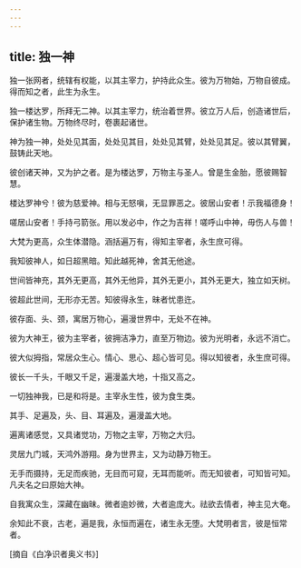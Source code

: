 ```yaml
---
---
---
```

title: 独一神
---




独一张网者，统辖有权能，以其主宰力，护持此众生。彼为万物始，万物自彼成。得而知之者，此生为永生。

独一楼达罗，所拜无二神。以其主宰力，统治着世界。彼立万人后，创造诸世后，保护诸生物。万物终尽时，卷裹起诸世。

神为独一神，处处见其面，处处见其目，处处见其臂，处处见其足。彼以其臂翼，鼓铸此天地。

彼创诸天神，又为护之者。是为楼达罗，万物主与圣人。曾是生金胎，愿彼赐智慧。

楼达罗神兮！彼为慈爱神。相与无怒嗔，无显罪恶之。彼居山安者！示我福德身！

嗟居山安者！手持弓箭张。用以发必中，作之为吉祥！嗟呼山中神，毋伤人与兽！

大梵为更高，众生体潜隐。涵括遍万有，得知主宰者，永生庶可得。

我知彼神人，如日超黑暗。知此越死神，舍其无他途。

世间皆神充，其外无更高，其外无他异，其外无更小，其外无更大，独立如天树。

彼超此世间，无形亦无苦。知彼得永生，昧者忧患迕。

彼存面、头、颈，寓居万物心，遍漫世界中，无处不在神。

彼为大神王，彼为主宰者，彼拥洁净力，直至万物边。彼为光明者，永远不消亡。

彼大似拇指，常居众生心。情心、思心、超心皆可见。得以知彼者，永生庶可得。

彼长一千头，千眼又千足，遍漫盖大地，十指又高之。

一切独神我，已是和将是。主宰永生性，彼为食生类。

其手、足遍及，头、目、耳遍及，遍漫盖大地。

遍离诸感觉，又具诸觉功，万物之主宰，万物之大归。

灵居九门城，天鸿外游翔。身为世界主，又为动静万物王。

无手而摄持，无足而疾驰，无目而可窥，无耳而能听。而无知彼者，可知皆可知。凡夫名之曰原始大神。

自我寓众生，深藏在幽昧。微者逾妙微，大者逾庞大。祛欲去情者，神主见大奄。

余知此不衰，古老，遍是我，永恒而遍在，诸生永无堕。大梵明者言，彼是恒常者。

[摘自《白净识者奥义书》]